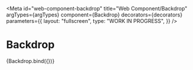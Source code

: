 <!-- @license CC0-1.0 -->


<Meta
  id="web-component-backdrop"
  title="Web Component/Backdrop"
  argTypes={argTypes}
  component={Backdrop}
  decorators={decorators}
  parameters={{
    layout: "fullscreen",
    type: "WORK IN PROGRESS",
  }}
/>

# Backdrop

<Canvas>
  <Story args={defaultArgs} name="Default">
    {Backdrop.bind({})}
  </Story>
</Canvas>

<ArgsTable story="Default" />
